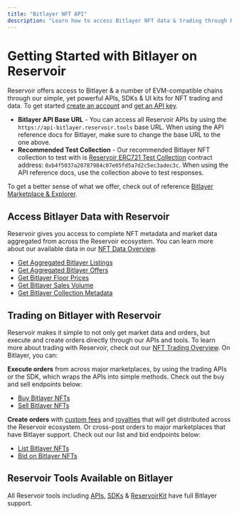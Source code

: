 ```yaml
---
title: "Bitlayer NFT API"
description: "Learn how to access Bitlayer NFT data & trading through Reservoir's developer tools"
---
```


# Getting Started with Bitlayer on Reservoir

Reservoir offers access to Bitlayer & a number of EVM-compatible chains through our simple, yet powerful APIs, SDKs & UI kits for NFT trading and data. To get started [create an account](https://dashboard.reservoir.tools/) and [get an API key](/reference/dashboard-sign-up).

* **Bitlayer API Base URL** - You can access all Reservoir APIs by using the `https://api-bitlayer.reservoir.tools` base URL. When using the API reference docs for Bitlayer, make sure to change the base URL to the one above.
* **Recommended Test Collection** - Our recommended Bitlayer NFT collection to test with is [Reservoir ERC721 Test Collection](https://www.btrscan.com/address/0xb4f5037a20787984c07e05fd5a7d2c5ec3adec3c?tab=Transactions) contract address: `0xb4f5037a20787984c07e05fd5a7d2c5ec3adec3c`. When using the API reference docs, use the collection above to test responses.

To get a better sense of what we offer, check out of reference [Bitlayer Marketplace & Explorer](https://explorer.reservoir.tools/bitlayer).

## Access Bitlayer Data with Reservoir

Reservoir gives you access to complete NFT metadata and market data aggregated from across the Reservoir ecosystem. You can learn more about our available data in our [NFT Data Overview](/reference/nft-data-overview).

* [Get Aggregated Bitlayer Listings](/reference/getordersasksv5)
* [Get Aggregated Bitlayer Offers](/reference/getordersbidsv6)
* [Get Bitlayer Floor Prices](/reference/getcollectionsv7)
* [Get Bitlayer Sales Volume](/reference/getcollectionsdailyvolumesv1)
* [Get Bitlayer Collection Metadata](/reference/gettokensv7)

## Trading on Bitlayer with Reservoir

Reservoir makes it simple to not only get market data and orders, but execute and create orders directly through our APIs and tools. To learn more about trading with Reservoir, check out our [NFT Trading Overview](/reference/creating-and-filling-orders). On Bitlayer, you can:

**Execute orders** from across major marketplaces, by using the trading APIs or the SDK, which wraps the APIs into simple methods. Check out the buy and sell endpoints below:

* [Buy Bitlayer NFTs](/reference/postexecutebuyv7)
* [Sell Bitlayer NFTs](/reference/postexecutesellv7)

**Create orders** with [custom fees](/docs/custom-fees) and [royalties](/docs/royalties) that will get distributed across the Reservoir ecosystem. Or cross-post orders to major marketplaces that have Bitlayer support. Check out our list and bid endpoints below:

* [List Bitlayer NFTs](/reference/postexecutelistv5)
* [Bid on Bitlayer NFTs](/reference/postexecutebidv5)

## Reservoir Tools Available on Bitlayer

All Reservoir tools including [APIs](/reference/overview), [SDKs](/reference/reservoir-sdk-jstsnode) & [ReservoirKit](/reference/reservoirkit) have full Bitlayer support.
